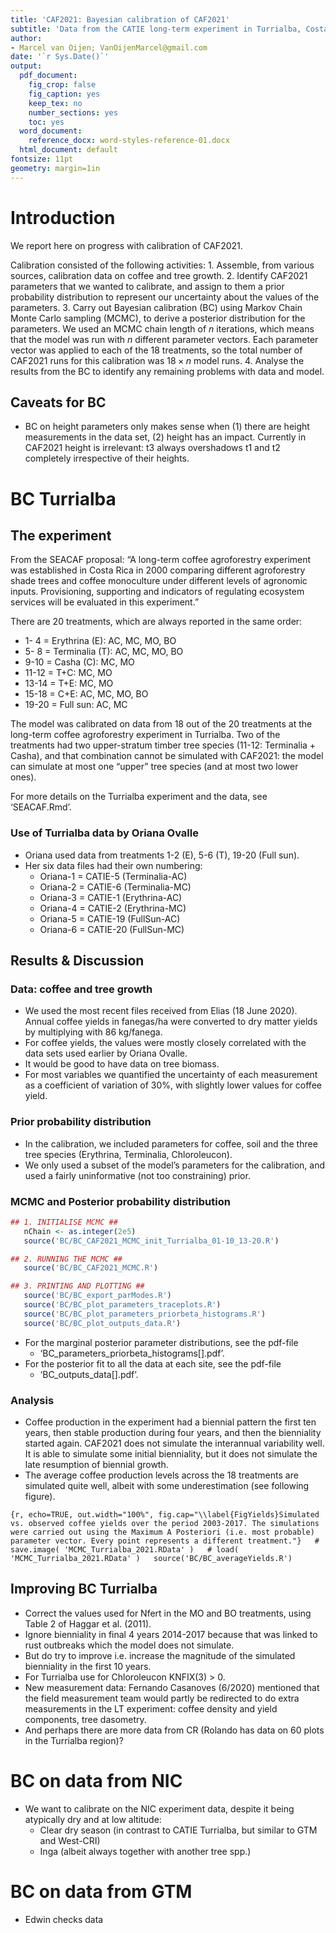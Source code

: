 ```yaml
---
title: 'CAF2021: Bayesian calibration of CAF2021'
subtitle: 'Data from the CATIE long-term experiment in Turrialba, Costa Rica'
author:
- Marcel van Oijen; VanOijenMarcel@gmail.com
date: '`r Sys.Date()`'
output:
  pdf_document:
    fig_crop: false
    fig_caption: yes
    keep_tex: no
    number_sections: yes
    toc: yes
  word_document:
    reference_docx: word-styles-reference-01.docx
  html_document: default
fontsize: 11pt
geometry: margin=1in
---
```




# Introduction

We report here on progress with calibration of CAF2021. 

Calibration consisted of the following activities:
1. Assemble, from various sources, calibration data on coffee and tree growth.
2. Identify CAF2021 parameters that we wanted to calibrate, and assign to them a prior probability distribution to represent our uncertainty about the values of the parameters.
3. Carry out Bayesian calibration (BC) using Markov Chain Monte Carlo sampling (MCMC), to derive a posterior distribution for the parameters. We used an MCMC chain length of $n$ iterations, which means that the model was run with $n$ different parameter vectors. Each parameter vector was applied to each of the 18 treatments, so the total number of CAF2021 runs for this calibration was $18 \times n$ model runs.
4. Analyse the results from the BC to identify any remaining problems with data and model.

## Caveats for BC

- BC on height parameters only makes sense when (1) there are height measurements in the data set, (2) height has an impact. Currently in CAF2021 height is irrelevant: t3 always overshadows t1 and t2 completely irrespective of their heights.


# BC Turrialba

## The experiment

From the SEACAF proposal: "A long-term coffee agroforestry experiment was established in Costa Rica in 2000 comparing different agroforestry shade trees and coffee monoculture under different levels of agronomic inputs. Provisioning, supporting and indicators of regulating ecosystem services will be evaluated in this experiment."

There are 20 treatments, which are always reported in the same order:

-  1- 4 = Erythrina (E): AC, MC, MO, BO
-  5- 8 = Terminalia (T): AC, MC, MO, BO
-  9-10 = Casha (C): MC, MO
- 11-12 = T+C: MC, MO
- 13-14 = T+E: MC, MO
- 15-18 = C+E: AC, MC, MO, BO
- 19-20 = Full sun: AC, MC

The model was calibrated on data from 18 out of the 20 treatments at the long-term coffee agroforestry experiment in Turrialba. Two of the treatments had two upper-stratum timber tree species (11-12: Terminalia + Casha), and that combination cannot be simulated with CAF2021: the model can simulate at most one "upper" tree species (and at most two lower ones).

For more details on the Turrialba experiment and the data, see 'SEACAF.Rmd'.

### Use of Turrialba data by Oriana Ovalle

- Oriana used data from treatments 1-2 (E), 5-6 (T), 19-20 (Full sun).
- Her six data files had their own numbering:
    - Oriana-1 = CATIE-5 (Terminalia-AC)
    - Oriana-2 = CATIE-6 (Terminalia-MC)
    - Oriana-3 = CATIE-1 (Erythrina-AC)
    - Oriana-4 = CATIE-2 (Erythrina-MC)
    - Oriana-5 = CATIE-19 (FullSun-AC)
    - Oriana-6 = CATIE-20 (FullSun-MC)

## Results & Discussion

### Data: coffee and tree growth

- We used the most recent files received from Elias (18 June 2020). Annual coffee yields in fanegas/ha were converted to dry matter yields by multiplying with 86 kg/fanega.
- For coffee yields, the values were mostly closely correlated with the data sets used earlier by Oriana Ovalle.
- It would be good to have data on tree biomass.
- For most variables we quantified the uncertainty of each measurement as a coefficient of variation of 30%, with slightly lower values for coffee yield.

### Prior probability distribution

- In the calibration, we included parameters for coffee, soil and the three tree species (Erythrina, Terminalia, Chloroleucon).
- We only used a subset of the model's parameters for the calibration, and used a fairly uninformative (not too constraining) prior.

### MCMC and Posterior probability distribution

```r
## 1. INITIALISE MCMC ##
   nChain <- as.integer(2e5)
   source('BC/BC_CAF2021_MCMC_init_Turrialba_01-10_13-20.R')

## 2. RUNNING THE MCMC ##
   source('BC/BC_CAF2021_MCMC.R')

## 3. PRINTING AND PLOTTING ##
   source('BC/BC_export_parModes.R')
   source('BC/BC_plot_parameters_traceplots.R')
   source('BC/BC_plot_parameters_priorbeta_histograms.R')
   source('BC/BC_plot_outputs_data.R')
```

- For the marginal posterior parameter distributions, see the pdf-file
  - 'BC_parameters_priorbeta_histograms[].pdf'.
- For the posterior fit to all the data at each site, see the pdf-file
  - 'BC_outputs_data[].pdf'.

### Analysis

- Coffee production in the experiment had a biennial pattern the first ten years, then stable production during four years, and then the bienniality started again. CAF2021 does not simulate the interannual variability well. It is able to simulate some initial bienniality, but it does not simulate the late resumption of biennial growth.
- The average coffee production levels across the 18 treatments are simulated quite well, albeit with some underestimation (see following figure).

```{r, echo=TRUE, out.width="100%", fig.cap="\\label{FigYields}Simulated vs. observed coffee yields over the period 2003-2017. The simulations were carried out using the Maximum A Posteriori (i.e. most probable) parameter vector. Every point represents a different treatment."}
  # save.image( 'MCMC_Turrialba_2021.RData' )
  # load( 'MCMC_Turrialba_2021.RData' )
  source('BC/BC_averageYields.R')
```

## Improving BC Turrialba

- Correct the values used for Nfert in the MO and BO treatments, using Table 2 of Haggar et al. (2011).
- Ignore bienniality in final 4 years 2014-2017 because that was linked to rust outbreaks which the model does not simulate.
- But do try to improve i.e. increase the magnitude of the simulated bienniality in the first 10 years.
- For Turrialba use for Chloroleucon KNFIX(3) > 0.
- New measurement data: Fernando Casanoves (6/2020) mentioned that the field measurement team would partly be redirected to do extra measurements in the LT experiment: coffee density and yield components, tree dasometry.
- And perhaps there are more data from CR (Rolando has data on 60 plots in the Turrialba region)?

\clearpage



# BC on data from NIC

- We want to calibrate on the NIC experiment data, despite it being atypically dry and at low altitude:
    - Clear dry season (in contrast to CATIE Turrialba, but similar to GTM and West-CRI)
    - Inga (albeit always together with another tree spp.)
    
    

# BC on data from GTM

- Edwin checks data
